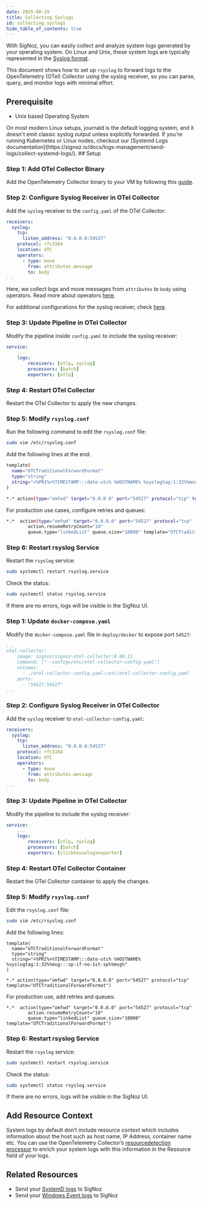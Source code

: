 ```yaml
---
date: 2025-08-29
title: Collecting Syslogs
id: collecting_syslogs
hide_table_of_contents: true
---
```


With SigNoz, you can easily collect and analyze system logs generated by your operating system. On Linux and Unix, these system logs are typically represented in the [Syslog format](https://signoz.io/blog/syslog-formats/).

This document shows how to set up `rsyslog` to forward logs to the OpenTelemetry (OTel) Collector using the syslog receiver, so you can parse, query, and monitor logs with minimal effort.

## Prerequisite
- Unix based Operating System

<Admonition>
On most modern Linux setups, journald is the default logging system, and it doesn't emit classic syslog output unless explicitly forwarded. If you're running Kubernetes or Linux nodes, checkout our [Systemd Logs documentation](https://signoz.io/docs/logs-management/send-logs/collect-systemd-logs/).
</Admonition>
## Setup

<Tabs entityName="plans">

<TabItem value="signoz-cloud" label="SigNoz Cloud" default>

### Step 1: Add OTel Collector Binary

Add the OpenTelemetry Collector binary to your VM by following this [guide](https://signoz.io/docs/tutorial/opentelemetry-binary-usage-in-virtual-machine/).

### Step 2: Configure Syslog Receiver in OTel Collector

Add the `syslog` receiver to the `config.yaml` of the OTel Collector:

```yaml
receivers:
  syslog:
    tcp:
      listen_address: "0.0.0.0:54527"
    protocol: rfc3164
    location: UTC
    operators:
      - type: move
        from: attributes.message
        to: body
...
```

Here, we collect logs and move messages from `attributes` to `body` using operators. Read more about operators [here](https://signoz.io/docs/userguide/logs#operators-for-parsing-and-manipulating-logs).

For additional configurations for the syslog receiver, check [here](https://github.com/open-telemetry/opentelemetry-collector-contrib/tree/main/receiver/syslogreceiver).

### Step 3: Update Pipeline in OTel Collector

Modify the pipeline inside `config.yaml` to include the syslog receiver:

```yaml
service:
    ...
    logs:
        receivers: [otlp, syslog]
        processors: [batch]
        exporters: [otlp]
```

### Step 4: Restart OTel Collector

Restart the OTel Collector to apply the new changes.

### Step 5: Modify `rsyslog.conf`

Run the following command to edit the `rsyslog.conf` file:

```bash
sudo vim /etc/rsyslog.conf
```

Add the following lines at the end:

```bash
template(
  name="UTCTraditionalForwardFormat"
  type="string"
  string="<%PRI%>%TIMESTAMP:::date-utc% %HOSTNAME% %syslogtag:1:32%%msg:::sp-if-no-1st-sp%%msg%"
)

*.* action(type="omfwd" target="0.0.0.0" port="54527" protocol="tcp" template="UTCTraditionalForwardFormat")
```

For production use cases, configure retries and queues:

```bash
*.*  action(type="omfwd" target="0.0.0.0" port="54527" protocol="tcp"
        action.resumeRetryCount="10"
        queue.type="linkedList" queue.size="10000" template="UTCTraditionalForwardFormat")
```

### Step 6: Restart rsyslog Service

Restart the `rsyslog` service:

```bash
sudo systemctl restart rsyslog.service
```

Check the status:

```bash
sudo systemctl status rsyslog.service
```

If there are no errors, logs will be visible in the SigNoz UI.

</TabItem>

<TabItem value='self-host' label='Self-Host'>

### Step 1: Update `docker-compose.yaml`

Modify the `docker-compose.yaml` file in `deploy/docker` to expose port `54527`:

```yaml
...
otel-collector:
    image: signoz/signoz-otel-collector:0.88.11
    command: ["--config=/etc/otel-collector-config.yaml"]
    volumes:
      - ./otel-collector-config.yaml:/etc/otel-collector-config.yaml
    ports:
      - "54527:54527"
...
```

### Step 2: Configure Syslog Receiver in OTel Collector

Add the `syslog` receiver to `otel-collector-config.yaml`:

```yaml
receivers:
  syslog:
    tcp:
      listen_address: "0.0.0.0:54527"
    protocol: rfc3164
    location: UTC
    operators:
      - type: move
        from: attributes.message
        to: body
...
```

### Step 3: Update Pipeline in OTel Collector

Modify the pipeline to include the syslog receiver:

```yaml
service:
    ...
    logs:
        receivers: [otlp, syslog]
        processors: [batch]
        exporters: [clickhouselogsexporter]
```

### Step 4: Restart OTel Collector Container

Restart the OTel Collector container to apply the changes.

### Step 5: Modify `rsyslog.conf`

Edit the `rsyslog.conf` file:

```bash
sudo vim /etc/rsyslog.conf
```

Add the following lines:

```rsyslog
template(
  name="UTCTraditionalForwardFormat"
  type="string"
  string="<%PRI%>%TIMESTAMP:::date-utc% %HOSTNAME% %syslogtag:1:32%%msg:::sp-if-no-1st-sp%%msg%"
)

*.* action(type="omfwd" target="0.0.0.0" port="54527" protocol="tcp" template="UTCTraditionalForwardFormat")
```

For production use, add retries and queues:

```rsyslog
*.*  action(type="omfwd" target="0.0.0.0" port="54527" protocol="tcp"
        action.resumeRetryCount="10"
        queue.type="linkedList" queue.size="10000" template="UTCTraditionalForwardFormat")
```

### Step 6: Restart rsyslog Service

Restart the `rsyslog` service:

```bash
sudo systemctl restart rsyslog.service
```

Check the status:

```bash
sudo systemctl status rsyslog.service
```

If there are no errors, logs will be visible in the SigNoz UI.

</TabItem>

</Tabs>


## Add Resource Context

System logs by default don’t include resource context which includes information about the host such as host name, IP Address, container name etc.
You can use the OpenTelemetry Collector’s [resourcedetection processor](https://github.com/open-telemetry/opentelemetry-collector-contrib/tree/main/processor/resourcedetectionprocessor) to enrich your system logs with this information in the Resource field of your logs.

## Related Resources
- Send your [SystemD logs](https://signoz.io/docs/logs-management/send-logs/collect-systemd-logs/) to SigNoz
- Send your [Windows Event logs](https://signoz.io/docs/logs-management/send-logs/windows-events-log/) to SigNoz
